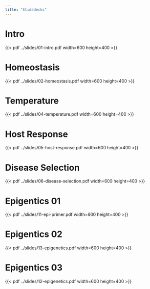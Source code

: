 ```yaml
---
title: "Slidedecks"
---
```


# Intro

{{< pdf ../slides/01-intro.pdf width=600 height=400 >}}

# Homeostasis

{{< pdf ../slides/02-homeostasis.pdf width=600 height=400 >}}

# Temperature

{{< pdf ../slides/04-temperature.pdf width=600 height=400 >}}

# Host Response

{{< pdf ../slides/05-host-response.pdf width=600 height=400 >}}

# Disease Selection

{{< pdf ../slides/06-disease-selection.pdf width=600 height=400 >}}

# Epigentics 01

{{< pdf ../slides/11-epi-primer.pdf width=600 height=400 >}}

# Epigentics 02

{{< pdf ../slides/13-epigenetics.pdf width=600 height=400 >}}

# Epigentics 03

{{< pdf ../slides/12-epigenetics.pdf width=600 height=400 >}}
